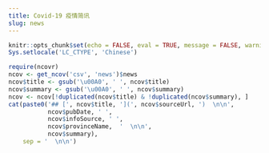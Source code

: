```yaml
---
title: Covid-19 疫情简讯
slug: news
---
```


```r
knitr::opts_chunk$set(echo = FALSE, eval = TRUE, message = FALSE, warning = FALSE, error = FALSE)
Sys.setlocale('LC_CTYPE', 'Chinese')
```

```r
require(ncovr)
ncov <- get_ncov('csv', 'news')$news
ncov$title <- gsub('\u00A0', ' ', ncov$title)
ncov$summary <- gsub('\u00A0', ' ', ncov$summary)
ncov <- ncov[!duplicated(ncov$title) & !duplicated(ncov$summary), ]
cat(paste0('## [', ncov$title, '](', ncov$sourceUrl, ')  \n\n',
           ncov$pubDate, ' ',
           ncov$infoSource, ' ',
           ncov$provinceName,  '  \n\n',
           ncov$summary), 
    sep = '  \n\n')
```
